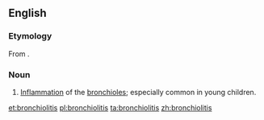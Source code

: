 ==English==
{{wikipedia}}
===Etymology===
From {{suffix|bronchiole|itis}}.

===Noun===
{{en-noun|-}}

# {{medicine}} [[inflammation|Inflammation]] of the [[bronchiole]]s; especially common in young children.

[[et:bronchiolitis]]
[[pl:bronchiolitis]]
[[ta:bronchiolitis]]
[[zh:bronchiolitis]]